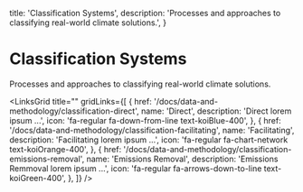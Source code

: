 
  title: 'Classification Systems',
  description:
    'Processes and approaches to classifying real-world climate solutions.',
}

# Classification Systems

<PageInformationalData lastModified={lastModified} />

Processes and approaches to classifying real-world climate solutions.

<LinksGrid 
  title=""
  gridLinks={[
    {
      href: '/docs/data-and-methodology/classification-direct',
      name: 'Direct',
      description: 'Direct lorem ipsum ...',
      icon: 'fa-regular fa-down-from-line text-koiBlue-400',
    },
    {
      href: '/docs/data-and-methodology/classification-facilitating',
      name: 'Facilitating',
      description: 'Facilitating lorem ipsum ...',
      icon: 'fa-regular fa-chart-network text-koiOrange-400',
    },
    {
      href: '/docs/data-and-methodology/classification-emissions-removal',
      name: 'Emissions Removal',
      description: 'Emissions Remmoval lorem ipsum ...',
      icon: 'fa-regular fa-arrows-down-to-line text-koiGreen-400',
    },
  ]}
/>

